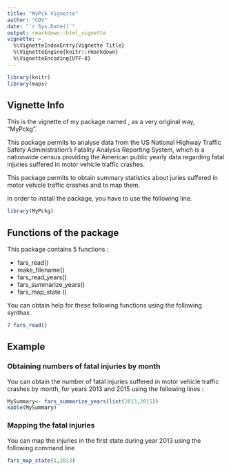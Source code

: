 ```yaml
---
title: "MyPck Vignette"
author: "CDV"
date: "`r Sys.Date()`"
output: rmarkdown::html_vignette
vignette: >
  %\VignetteIndexEntry{Vignette Title}
  %\VignetteEngine{knitr::rmarkdown}
  %\VignetteEncoding{UTF-8}
---
```


```r
library(knitr) 
library(maps)

```

## Vignette Info

This is the vignette of my package named , as a very original way, "MyPckg".

This package permits to analyse data from the US National Highway Traffic Safety Administration's Fatality Analysis Reporting System, which is a nationwide census providing the American public yearly data regarding fatal injuries suffered in motor vehicle traffic crashes.

This package permits to obtain summary statistics about juries suffered in motor vehicle traffic crashes and to map them.

In order to install the package, you have to use the following line.

```r
library(MyPckg) 

```

## Functions of the package

This package contains 5 functions :

* fars_read()
* make_filename()
* fars_read_years()
* fars_summarize_years()
* fars_map_state ()

You can  obtain help for these following functions using the following synthax.
```r

? fars_read()
```



## Example

### Obtaining numbers of fatal injuries by month

You can obtain the number of fatal injuries suffered in motor vehicle traffic crashes by month, for years 2013 and 2015 using the following lines :

```r

MySummary<- fars_summarize_years(list(2013,2015))
kable(MySummary)

```


### Mapping the fatal injuries

You can map the injuries in the first state during year 2013  using the following command line
```r


fars_map_state(1,2013)
```

